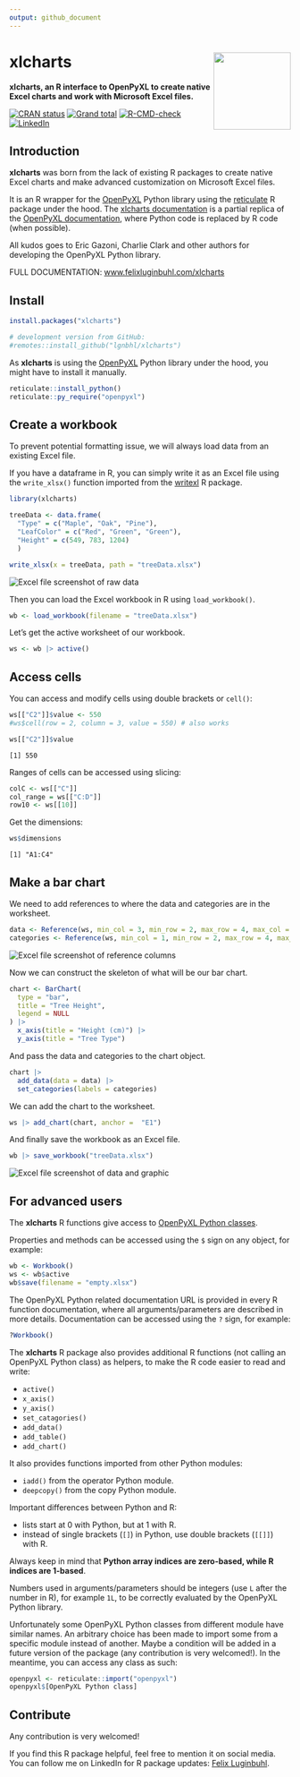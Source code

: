 ```yaml
---
output: github_document
---
```


<!-- README.md is generated from README.Rmd. Please edit that file -->

# xlcharts <img src="man/figures/logo.png" align="right" width="138" />

**xlcharts, an R interface to OpenPyXL to create native Excel charts and work with Microsoft Excel files.**

<!-- badges: start -->
[![CRAN status](https://www.r-pkg.org/badges/version/xlcharts)](https://CRAN.R-project.org/package=xlcharts)
[![Grand total](https://cranlogs.r-pkg.org/badges/grand-total/xlcharts)](https://cran.r-project.org/package=xlcharts)
[![R-CMD-check](https://github.com/lgnbhl/xlcharts/actions/workflows/R-CMD-check.yaml/badge.svg)](https://github.com/lgnbhl/xlcharts/actions/workflows/R-CMD-check.yaml)
[![LinkedIn](https://img.shields.io/badge/LinkedIn-Follow-E4405F?style=social&logo=linkedin)](https://www.linkedin.com/in/FelixLuginbuhl)
<!-- badges: end -->

## Introduction

**xlcharts** was born from the lack of existing R packages to create native Excel
charts and make advanced customization on Microsoft Excel files.

It is an R wrapper for the
<a href="https://openpyxl.readthedocs.io" target="_blank">OpenPyXL</a> Python library using the
<a href="https://rstudio.github.io/reticulate/" target="_blank">reticulate</a>
R package under the hood. The [xlcharts documentation](https://felixluginbuhl.com/xlcharts/) is a
partial replica of the
<a href="https://openpyxl.readthedocs.io" target="_blank">OpenPyXL documentation</a>, where Python code is replaced by R code (when
possible).

All kudos goes to Eric Gazoni, Charlie Clark and other authors for developing the OpenPyXL Python library.

FULL DOCUMENTATION: <a href="https://felixluginbuhl.com/xlcharts">www.felixluginbuhl.com/xlcharts</a>

## Install

``` r
install.packages("xlcharts")

# development version from GitHub:
#remotes::install_github("lgnbhl/xlcharts")
```

As **xlcharts** is using the [OpenPyXL](https://openpyxl.readthedocs.io)
Python library under the hood, you might have to install it manually.

``` r
reticulate::install_python()
reticulate::py_require("openpyxl")
```

## Create a workbook

To prevent potential formatting issue, we will always load data from an existing Excel file.

If you have a dataframe in R, you can simply write it as an Excel file
using the `write_xlsx()` function imported from the
[writexl](https://docs.ropensci.org/writexl/) R package.

``` r
library(xlcharts)

treeData <- data.frame(
  "Type" = c("Maple", "Oak", "Pine"), 
  "LeafColor" = c("Red", "Green", "Green"), 
  "Height" = c(549, 783, 1204)
  )

write_xlsx(x = treeData, path = "treeData.xlsx")
```

<img src="man/figures/treedata-raw.png" alt="Excel file screenshot of raw data"/>

Then you can load the Excel workbook in R using `load_workbook()`.

``` r
wb <- load_workbook(filename = "treeData.xlsx")
```

Let’s get the active worksheet of our workbook.

``` r
ws <- wb |> active()
```

## Access cells

You can access and modify cells using double brackets or `cell()`:

``` r
ws[["C2"]]$value <- 550
#ws$cell(row = 2, column = 3, value = 550) # also works

ws[["C2"]]$value
```

    [1] 550

Ranges of cells can be accessed using slicing:

``` r
colC <- ws[["C"]]
col_range = ws[["C:D"]]
row10 <- ws[[10]]
```

Get the dimensions:

``` r
ws$dimensions
```

    [1] "A1:C4"

## Make a bar chart

We need to add references to where the data and categories are in the
worksheet.

``` r
data <- Reference(ws, min_col = 3, min_row = 2, max_row = 4, max_col = 3)
categories <- Reference(ws, min_col = 1, min_row = 2, max_row = 4, max_col = 1)
```

<img src="man/figures/treedata-references.png" alt="Excel file screenshot of 
reference columns"   />

Now we can construct the skeleton of what will be our bar chart.

``` r
chart <- BarChart(
  type = "bar",
  title = "Tree Height",
  legend = NULL
) |>
  x_axis(title = "Height (cm)") |>
  y_axis(title = "Tree Type")
```

And pass the data and categories to the chart object.

``` r
chart |>
  add_data(data = data) |>
  set_categories(labels = categories)
```

We can add the chart to the worksheet.

``` r
ws |> add_chart(chart, anchor =  "E1")
```

And finally save the workbook as an Excel file.

``` r
wb |> save_workbook("treeData.xlsx")
```

<img src="man/figures/treedata-bar.png" alt="Excel file screenshot of 
data and graphic"  />

## For advanced users

The **xlcharts** R functions give access to [OpenPyXL Python
classes](https://openpyxl.readthedocs.io/en/stable/api/openpyxl.html).

Properties and methods can be accessed using the `$` sign on any object,
for example:

``` r
wb <- Workbook()
ws <- wb$active
wb$save(filename = "empty.xlsx")
```

The OpenPyXL Python related documentation URL is provided in every R
function documentation, where all arguments/parameters are described in
more details. Documentation can be accessed using the `?` sign, for
example:

``` r
?Workbook()
```

The **xlcharts** R package also provides additional R functions (not calling an OpenPyXL Python class) as helpers, to make the R code easier to read and write:

- `active()`
- `x_axis()`
- `y_axis()`
- `set_catagories()`
- `add_data()`
- `add_table()`
- `add_chart()` 

It also provides functions imported from other Python modules:

- `iadd()` from the operator Python module.
- `deepcopy()` from the copy Python module.

Important differences between Python and R:

- lists start at 0 with Python, but at 1 with R.
- instead of single brackets (`[]`) in Python, use double brackets
  (`[[]]`) with R.

Always keep in mind that **Python array indices are zero-based, while R
indices are 1-based**.

Numbers used in arguments/parameters should be integers (use `L` after
the number in R), for example `1L`, to be correctly evaluated by the
OpenPyXL Python library.

Unfortunately some OpenPyXL Python classes from different module have similar names. An arbitrary choice has been made to import some from a 
specific module instead of another. Maybe a condition will be added in 
a future version of the package (any contribution is very welcomed!). In 
the meantime, you can access any class as such:

``` r
openpyxl <- reticulate::import("openpyxl")
openpyxl$[OpenPyXL Python class]
```

## Contribute

Any contribution is very welcomed!

If you find this R package helpful, feel free to mention it on social
media. You can follow me on LinkedIn for R package updates:
[Felix Luginbuhl](https://www.linkedin.com/in/FelixLuginbuhl).

